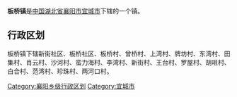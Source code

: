 {{中国乡级行政区
|行政区全称 = 板桥镇
|景观照片文件名 = 
|景观照片描述 = 
|汉语拼音 =
|其他语言 = 
|其他语言名称 = 
|位置图文件名 = 
|位置图描述 = 
|自定义图片=
|上级行政区 = [[湖北省|湖北省]][[襄阳市|襄阳市]][[宜城市|宜城市]]
|行政区类别 = 镇
|行政区划代码 = 
|行政区划 = 
|村委会 = 
|居委会 = 
|建置时间 = 
|领导职位 = 
|领导名称 = 
|政府驻地 = 
|毗邻 = 
|地理坐标 = 
|总面积 = 
|总人口 = 
|户籍人口 = 
|户籍人口年份 = 
|常住人口 = 
|常住人口年份 = 
|人口密度 = 
|GDP = 
|邮政编码 = 
|电话区号 = 
|官方网站 = 
|网站名称 = 
}}
'''板桥镇'''是[[中华人民共和国|中国]][[湖北省|湖北省]][[襄阳市|襄阳市]][[宜城市|宜城市]]下辖的一个镇。

== 行政区划 ==

板桥镇下辖新街社区、板桥社区、板桥村、曾桥村、上湾村、牌坊村、东湾村、田集村、肖云村、沙河村、蛮力海村、李湾村、新街村、王台村、罗屋村、胡咀村、白合村、范湾村、珍珠村、两河口村。

{{湖北小作品}}
{{宜城市行政区划}}

[[Category:襄阳乡级行政区划|Category:襄阳乡级行政区划]]
[[Category:宜城市|Category:宜城市]]